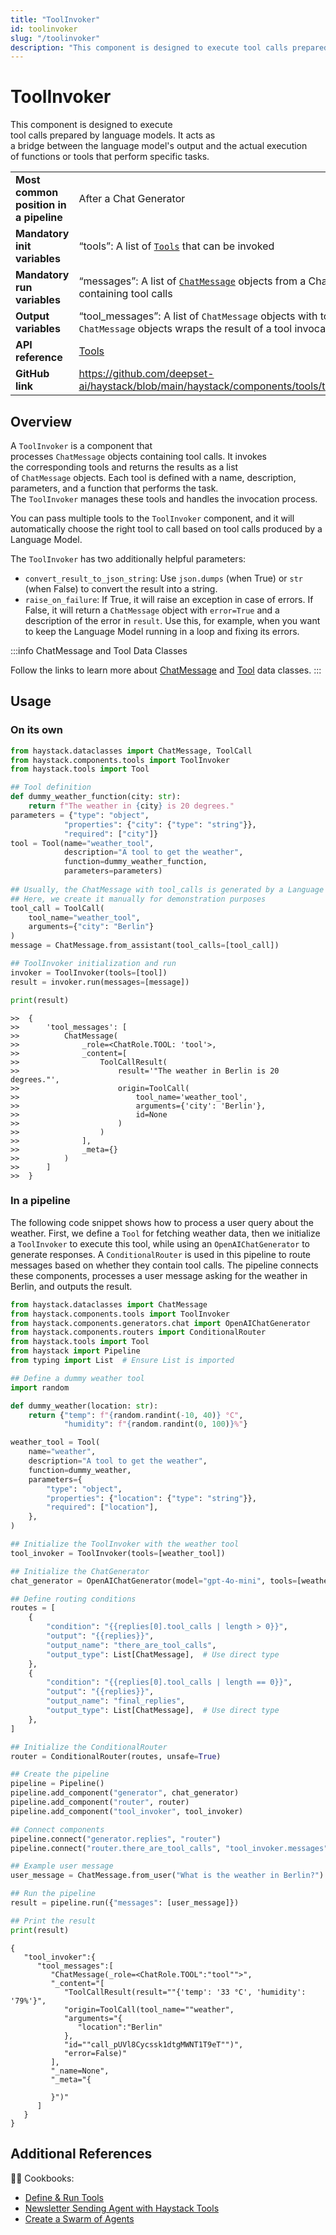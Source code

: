 ```yaml
---
title: "ToolInvoker"
id: toolinvoker
slug: "/toolinvoker"
description: "This component is designed to execute tool calls prepared by language models. It acts as a bridge between the language model's output and the actual execution of functions or tools that perform specific tasks."
---
```


# ToolInvoker

This component is designed to execute tool calls prepared by language models. It acts as a bridge between the language model's output and the actual execution of functions or tools that perform specific tasks.

|  |  |
| --- | --- |
| **Most common position in a pipeline** | After a Chat Generator                                                                                                             |
| **Mandatory init variables**           | “tools”: A list of [`Tools`](../../tools/tool.mdx) that can be invoked                                                                       |
| **Mandatory run variables**            | “messages”: A list of [`ChatMessage`](../../concepts/data-classes/chatmessage.mdx) objects from a Chat Generator containing tool calls                       |
| **Output variables**                   | “tool_messages”: A list of `ChatMessage` objects with tool role. Each `ChatMessage` objects wraps the result of a tool invocation. |
| **API reference**                      | [Tools](/reference/tools-api)                                                                                                             |
| **GitHub link**                        | https://github.com/deepset-ai/haystack/blob/main/haystack/components/tools/tool_invoker.py                                       |

## Overview

A `ToolInvoker` is a component that processes `ChatMessage` objects containing tool calls.  It invokes the corresponding tools and returns the results as a list of `ChatMessage` objects. Each tool is defined with a name, description, parameters, and a function that performs the task. The `ToolInvoker` manages these tools and handles the invocation process.

You can pass multiple tools to the `ToolInvoker` component, and it will automatically choose the right tool to call based on tool calls produced by a Language Model.

The `ToolInvoker` has two additionally helpful parameters:

- `convert_result_to_json_string`: Use `json.dumps` (when True) or `str` (when False) to convert the result into a string.
- `raise_on_failure`: If True, it will raise an exception in case of errors. If False, it will return a `ChatMessage` object with `error=True` and a description of the error in `result`. Use this, for example, when you want to keep the Language Model running in a loop and fixing its errors.

:::info
ChatMessage and Tool Data Classes

Follow the links to learn more about [ChatMessage](../../concepts/data-classes/chatmessage.mdx) and [Tool](../../tools/tool.mdx) data classes.
:::

## Usage

### On its own

```python
from haystack.dataclasses import ChatMessage, ToolCall
from haystack.components.tools import ToolInvoker
from haystack.tools import Tool

## Tool definition
def dummy_weather_function(city: str):
    return f"The weather in {city} is 20 degrees."
parameters = {"type": "object",
            "properties": {"city": {"type": "string"}},
            "required": ["city"]}
tool = Tool(name="weather_tool",
            description="A tool to get the weather",
            function=dummy_weather_function,
            parameters=parameters)
            
## Usually, the ChatMessage with tool_calls is generated by a Language Model
## Here, we create it manually for demonstration purposes
tool_call = ToolCall(
    tool_name="weather_tool",
    arguments={"city": "Berlin"}
)
message = ChatMessage.from_assistant(tool_calls=[tool_call])

## ToolInvoker initialization and run
invoker = ToolInvoker(tools=[tool])
result = invoker.run(messages=[message])

print(result)
```

```
>>  {
>>      'tool_messages': [
>>          ChatMessage(
>>              _role=<ChatRole.TOOL: 'tool'>,
>>              _content=[
>>                  ToolCallResult(
>>                      result='"The weather in Berlin is 20 degrees."',
>>                      origin=ToolCall(
>>                          tool_name='weather_tool',
>>                          arguments={'city': 'Berlin'},
>>                          id=None
>>                      )
>>                  )
>>              ],
>>              _meta={}
>>          )
>>      ]
>>  }
```

### In a pipeline

The following code snippet shows how to process a user query about the weather. First, we define a `Tool` for fetching weather data, then we initialize a `ToolInvoker` to execute this tool, while using an `OpenAIChatGenerator` to generate responses. A `ConditionalRouter` is used in this pipeline to route messages based on whether they contain tool calls. The pipeline connects these components, processes a user message asking for the weather in Berlin, and outputs the result.

```python
from haystack.dataclasses import ChatMessage
from haystack.components.tools import ToolInvoker
from haystack.components.generators.chat import OpenAIChatGenerator
from haystack.components.routers import ConditionalRouter
from haystack.tools import Tool
from haystack import Pipeline
from typing import List  # Ensure List is imported

## Define a dummy weather tool
import random

def dummy_weather(location: str):
    return {"temp": f"{random.randint(-10, 40)} °C",
            "humidity": f"{random.randint(0, 100)}%"}

weather_tool = Tool(
    name="weather",
    description="A tool to get the weather",
    function=dummy_weather,
    parameters={
        "type": "object",
        "properties": {"location": {"type": "string"}},
        "required": ["location"],
    },
)

## Initialize the ToolInvoker with the weather tool
tool_invoker = ToolInvoker(tools=[weather_tool])

## Initialize the ChatGenerator
chat_generator = OpenAIChatGenerator(model="gpt-4o-mini", tools=[weather_tool])

## Define routing conditions
routes = [
    {
        "condition": "{{replies[0].tool_calls | length > 0}}",
        "output": "{{replies}}",
        "output_name": "there_are_tool_calls",
        "output_type": List[ChatMessage],  # Use direct type
    },
    {
        "condition": "{{replies[0].tool_calls | length == 0}}",
        "output": "{{replies}}",
        "output_name": "final_replies",
        "output_type": List[ChatMessage],  # Use direct type
    },
]

## Initialize the ConditionalRouter
router = ConditionalRouter(routes, unsafe=True)

## Create the pipeline
pipeline = Pipeline()
pipeline.add_component("generator", chat_generator)
pipeline.add_component("router", router)
pipeline.add_component("tool_invoker", tool_invoker)

## Connect components
pipeline.connect("generator.replies", "router")
pipeline.connect("router.there_are_tool_calls", "tool_invoker.messages")  # Correct connection

## Example user message
user_message = ChatMessage.from_user("What is the weather in Berlin?")

## Run the pipeline
result = pipeline.run({"messages": [user_message]})

## Print the result
print(result)
```

```
{
   "tool_invoker":{
      "tool_messages":[
         "ChatMessage(_role=<ChatRole.TOOL":"tool"">",
         "_content="[
            "ToolCallResult(result=""{'temp': '33 °C', 'humidity': '79%'}",
            "origin=ToolCall(tool_name=""weather",
            "arguments="{
               "location":"Berlin"
            },
            "id=""call_pUVl8Cycssk1dtgMWNT1T9eT"")",
            "error=False)"
         ],
         "_name=None",
         "_meta="{
            
         }")"
      ]
   }
}
```

## Additional References

🧑‍🍳 Cookbooks:

- [Define & Run Tools](https://haystack.deepset.ai/cookbook/tools_support)
- [Newsletter Sending Agent with Haystack Tools](https://haystack.deepset.ai/cookbook/newsletter-agent)
- [Create a Swarm of Agents](https://haystack.deepset.ai/cookbook/swarm)